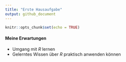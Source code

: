 ```yaml
---
title: "Erste Hausaufgabe"
output: github_document
---
```


```r
knitr::opts_chunk$set(echo = TRUE)
```

#### Meine Erwartungen
* Umgang mit _R_ lernen
* Gelerntes Wissen über _R_ praktisch anwenden können